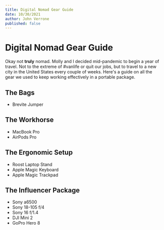 ```yaml
---
title: Digital Nomad Gear Guide
date: 10/30/2021
author: John Verrone
published: false
---
```


# Digital Nomad Gear Guide

Okay not **truly** nomad. Molly and I decided mid-pandemic to begin a year of
travel. Not to the extreme of #vanlife or quit our jobs, but to travel to a new
city in the United States every couple of weeks. Here's a guide on all the gear
we used to keep working effectively in a portable package.

## The Bags

- Brevite Jumper

## The Workhorse

- MacBook Pro
- AirPods Pro


## The Ergonomic Setup

- Roost Laptop Stand
- Apple Magic Keyboard
- Apple Magic Trackpad

## The Influencer Package

- Sony a6500
- Sony 18-105 f/4
- Sony 16 f/1.4
- DJI Mini 2
- GoPro Hero 8
